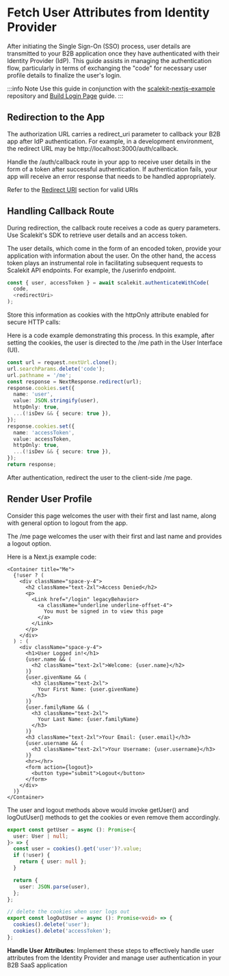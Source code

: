 # Fetch User Attributes from Identity Provider

After initiating the Single Sign-On (SSO) process, user details are transmitted to your B2B application once they have authenticated with their Identity Provider (IdP). This guide assists in managing the authentication flow, particularly in terms of exchanging the "code" for necessary user profile details to finalize the user's login.

:::info Note
Use this guide in conjunction with the [scalekit-nextjs-example](https://github.com/scalekit-inc/scalekit-nextjs-example) repository and [Build Login Page](/sso/guides/setup-sso/build-login-page) guide.
:::

## Redirection to the App

The authorization URL carries a <SimpleCode>redirect_uri</SimpleCode> parameter to callback your B2B app after IdP authentication. For example, in a development environment, the redirect URL may be <SimpleCode>http:<span></span>//localhost:3000/auth/callback</SimpleCode>.

Handle the <SimpleCode>/auth/callback</SimpleCode> route in your app to receive user details in the form of a token after successful authentication. If authentication fails, your app will receive an error response that needs to be handled appropriately.

Refer to the [Redirect URI](/sso/guides/key-concepts/redirect-uri) section for valid URIs

## **Handling Callback Route**

During redirection, the callback route receives a code as query parameters. Use Scalekit's SDK to retrieve user details and an access token.

The user details, which come in the form of an encoded token, provide your application with information about the user. On the other hand, the access token plays an instrumental role in facilitating subsequent requests to Scalekit API endpoints. For example, the <SimpleCode>/userinfo</SimpleCode> endpoint.

```ts title="app/auth/callback/route.ts"
const { user, accessToken } = await scalekit.authenticateWithCode(
  code,
  <redirectUri>
);
```

Store this information as cookies with the <SimpleCode> httpOnly </SimpleCode> attribute enabled for secure HTTP calls:

Here is a code example demonstrating this process. In this example, after setting the cookies, the user is directed to the /me path in the User Interface (UI).

```ts title="app/auth/callback/route.ts"
const url = request.nextUrl.clone();
url.searchParams.delete('code');
url.pathname = '/me';
const response = NextResponse.redirect(url);
response.cookies.set({
  name: 'user',
  value: JSON.stringify(user),
  httpOnly: true,
  ...(!isDev && { secure: true }),
});
response.cookies.set({
  name: 'accessToken',
  value: accessToken,
  httpOnly: true,
  ...(!isDev && { secure: true }),
});
return response;
```

After authentication, redirect the user to the client-side <SimpleCode>/me</SimpleCode> page.

## Render User Profile

Consider this page welcomes the user with their first and last name, along with general option to logout from the app.

The <SimpleCode>/me</SimpleCode> page welcomes the user with their first and last name and provides a logout option.

Here is a Next.js example code:

```tsx title="app/me/page.tsx"
<Container title="Me">
  {!user ? (
    <div className="space-y-4">
      <h2 className="text-2xl">Access Denied</h2>
      <p>
        <Link href="/login" legacyBehavior>
          <a className="underline underline-offset-4">
            You must be signed in to view this page
          </a>
        </Link>
      </p>
    </div>
  ) : (
    <div className="space-y-4">
      <h1>User Logged in!</h1>
      {user.name && (
        <h2 className="text-2xl">Welcome: {user.name}</h2>
      )}
      {user.givenName && (
        <h3 className="text-2xl">
          Your First Name: {user.givenName}
        </h3>
      )}
      {user.familyName && (
        <h3 className="text-2xl">
          Your Last Name: {user.familyName}
        </h3>
      )}
      <h3 className="text-2xl">Your Email: {user.email}</h3>
      {user.username && (
        <h3 className="text-2xl">Your Username: {user.username}</h3>
      )}
      <hr></hr>
      <form action={logout}>
        <button type="submit">Logout</button>
      </form>
    </div>
  )}
</Container>
```

The <SimpleCode>user</SimpleCode> and <SimpleCode>logout</SimpleCode> methods above would invoke <SimpleCode>getUser()</SimpleCode> and <SimpleCode>logOutUser()</SimpleCode> methods
to get the cookies or even remove them accordingly.

```ts title="service/auth.ts"
export const getUser = async (): Promise<{
  user: User | null;
}> => {
  const user = cookies().get('user')?.value;
  if (!user) {
    return { user: null };
  }

  return {
    user: JSON.parse(user),
  };
};

// delete the cookies when user logs out
export const logOutUser = async (): Promise<void> => {
  cookies().delete('user');
  cookies().delete('accessToken');
};
```

**Handle User Attributes**: Implement these steps to effectively handle user attributes from the Identity Provider and manage user authentication in your B2B SaaS application

